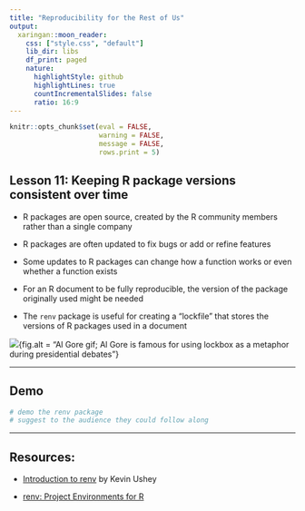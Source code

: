 ```yaml
---
title: "Reproducibility for the Rest of Us"
output:
  xaringan::moon_reader:
    css: ["style.css", "default"]
    lib_dir: libs
    df_print: paged
    nature:
      highlightStyle: github
      highlightLines: true
      countIncrementalSlides: false
      ratio: 16:9
---
```


```r
knitr::opts_chunk$set(eval = FALSE, 
                      warning = FALSE,
                      message = FALSE,
                      rows.print = 5)
```

## Lesson 11: Keeping R package versions consistent over time

* R packages are open source, created by the R community members rather than a single company

* R packages are often updated to fix bugs or add or refine features 

* Some updates to R packages can change how a function works or even whether a function exists 

* For an R document to be fully reproducible, the version of the package originally used might be needed

* The `renv` package is useful for creating a "lockfile" that stores the versions of R packages used in a document

![](al-gore-democratic-party.gif){fig.alt = "Al Gore gif; Al Gore is famous for using lockbox as a metaphor during presidential debates"}

---

## Demo

```r
# demo the renv package
# suggest to the audience they could follow along
```

---

## Resources:

* [Introduction to renv](https://rstudio.github.io/renv/articles/renv.html) by Kevin Ushey

* [renv: Project Environments for R](https://www.rstudio.com/blog/renv-project-environments-for-r/)

